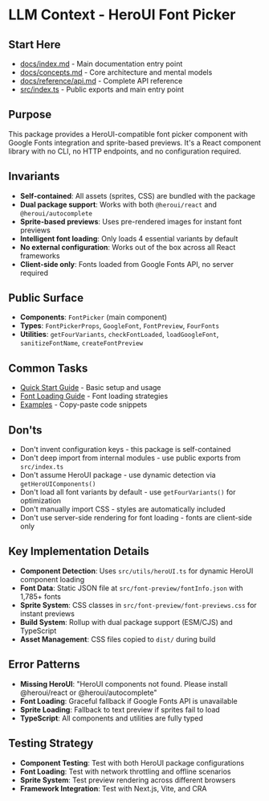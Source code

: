# LLM Context - HeroUI Font Picker

## Start Here

- [docs/index.md](./index.md) - Main documentation entry point
- [docs/concepts.md](./concepts.md) - Core architecture and mental models
- [docs/reference/api.md](./reference/api.md) - Complete API reference
- [src/index.ts](../src/index.ts) - Public exports and main entry point

## Purpose

This package provides a HeroUI-compatible font picker component with Google Fonts integration and sprite-based previews. It's a React component library with no CLI, no HTTP endpoints, and no configuration required.

## Invariants

- **Self-contained**: All assets (sprites, CSS) are bundled with the package
- **Dual package support**: Works with both `@heroui/react` and `@heroui/autocomplete`
- **Sprite-based previews**: Uses pre-rendered images for instant font previews
- **Intelligent font loading**: Only loads 4 essential variants by default
- **No external configuration**: Works out of the box across all React frameworks
- **Client-side only**: Fonts loaded from Google Fonts API, no server required

## Public Surface

- **Components**: `FontPicker` (main component)
- **Types**: `FontPickerProps`, `GoogleFont`, `FontPreview`, `FourFonts`
- **Utilities**: `getFourVariants`, `checkFontLoaded`, `loadGoogleFont`, `sanitizeFontName`, `createFontPreview`

## Common Tasks

- [Quick Start Guide](./guides/quickstart.md) - Basic setup and usage
- [Font Loading Guide](./guides/font-loading.md) - Font loading strategies
- [Examples](./recipes/examples.md) - Copy-paste code snippets

## Don'ts

- Don't invent configuration keys - this package is self-contained
- Don't deep import from internal modules - use public exports from `src/index.ts`
- Don't assume HeroUI package - use dynamic detection via `getHeroUIComponents()`
- Don't load all font variants by default - use `getFourVariants()` for optimization
- Don't manually import CSS - styles are automatically included
- Don't use server-side rendering for font loading - fonts are client-side only

## Key Implementation Details

- **Component Detection**: Uses `src/utils/heroUI.ts` for dynamic HeroUI component loading
- **Font Data**: Static JSON file at `src/font-preview/fontInfo.json` with 1,785+ fonts
- **Sprite System**: CSS classes in `src/font-preview/font-previews.css` for instant previews
- **Build System**: Rollup with dual package support (ESM/CJS) and TypeScript
- **Asset Management**: CSS files copied to `dist/` during build

## Error Patterns

- **Missing HeroUI**: "HeroUI components not found. Please install @heroui/react or @heroui/autocomplete"
- **Font Loading**: Graceful fallback if Google Fonts API is unavailable
- **Sprite Loading**: Fallback to text preview if sprites fail to load
- **TypeScript**: All components and utilities are fully typed

## Testing Strategy

- **Component Testing**: Test with both HeroUI package configurations
- **Font Loading**: Test with network throttling and offline scenarios
- **Sprite System**: Test preview rendering across different browsers
- **Framework Integration**: Test with Next.js, Vite, and CRA
